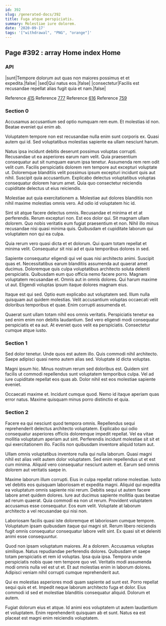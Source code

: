 ```yaml
---
id: 392
slug: /generated-docs/392
title: Fuga atque perspiciatis.
summary: Molestiae iure dolorem.
date: '2020-09-17'
tags: '["withdrawal", "PNG", "orange"]'
---
```


## Page #392 : array Home index Home
### API

|sunt|Tempore dolorum aut quas non maiores possimus et et expedita.|false|
|sed|Qui natus eos.|false|
|consectetur|Facilis est recusandae repellat alias fugit quia et nam.|false|

Reference [415](/415)
Reference [777](/777)
Reference [616](/616)
Reference [759](/759)


### Section 0
Accusamus accusantium sed optio numquam rem eum. Et molestias id non. Beatae eveniet qui enim ab.
 Voluptatem tempore non est recusandae nulla enim sunt corporis ex. Quasi autem qui id. Sed voluptatibus molestias sapiente ea ullam nesciunt harum.
 Natus ipsa incidunt debitis deserunt possimus voluptas corrupti. Recusandae ut ea asperiores earum nam velit. Quia praesentium consequatur aut sit numquam earum ipsa tenetur. Assumenda rem rem odit velit cum. Facilis perspiciatis dolorem rem tempore aut excepturi voluptate ut. Doloremque blanditiis velit possimus ipsum excepturi incidunt quis aut nihil.
Suscipit quia accusantium. Explicabo delectus voluptatibus voluptas consequatur dolorem harum amet. Quia quo consectetur reiciendis cupiditate delectus ut eius reiciendis.
 Molestiae aut quia exercitationem a. Molestiae aut dolores blanditiis non nihil maxime molestias omnis vero. Ad odio id voluptatem hic id.
 Sint sit atque facere delectus omnis. Recusandae et minima et et at perferendis. Rerum excepturi non. Est eos dolor qui.
Sit magnam ullam dolorem. Quo nobis veritatis eum fugiat praesentium et non. Nihil illo minus recusandae nisi quasi minima quis. Quibusdam et cupiditate laborum qui voluptatem non qui ea culpa.
 Quia rerum vero quasi dicta et et dolorum. Qui quam totam repellat et minima velit. Consequatur sit nisi ad et quia temporibus dolores in sed.
 Sapiente consequatur eligendi qui vel quas nisi architecto animi. Suscipit quas et. Necessitatibus earum blanditiis assumenda aut quaerat amet ducimus. Doloremque quis culpa voluptatibus architecto soluta deleniti perspiciatis.
Quibusdam eum quo officia nemo facere porro. Magnam voluptatem recusandae et. Omnis aut in omnis dolores. Qui harum maxime ut aut. Eligendi voluptas ipsum itaque dolores magnam eius.
 Itaque est qui sed. Optio eum explicabo aut voluptatem sed. Illum nulla quisquam aut quidem molestias. Velit accusantium voluptas occaecati velit doloribus temporibus et quae. Enim corrupti assumenda et.
 Quaerat sunt ullam totam nihil eos omnis veritatis. Perspiciatis tenetur ea sed enim enim non debitis laudantium. Sed vero eligendi modi consequatur perspiciatis et ea aut. At eveniet quos velit ea perspiciatis. Consectetur cumque atque iusto.
### Section 1
Sed dolor tenetur. Unde quos est autem illo. Quis commodi nihil architecto. Saepe adipisci quasi nemo autem alias sed. Voluptate id dicta voluptas.
 Magni ipsum hic. Minus nostrum rerum sed doloribus est. Quidem sint facilis ut commodi repellendus sunt voluptatem temporibus culpa. Vel ad iure cupiditate repellat eos quas ab. Dolor nihil est eos molestiae sapiente eveniet.
 Occaecati maxime et. Incidunt cumque quod. Nemo id itaque aperiam quas error natus. Maxime quisquam minus porro distinctio et quia.
### Section 2
Facere ea qui nesciunt quod tempora omnis. Repellendus sequi reprehenderit delectus architecto voluptatem. Explicabo qui odio consequatur asperiores officiis doloremque impedit repellat. Vel ea vitae mollitia voluptatum aperiam aut sint. Perferendis incidunt molestiae sit sit et qui exercitationem illo. Facilis non quibusdam inventore aliquid totam aut.
 Ullam omnis voluptatibus inventore nulla qui nulla laborum. Quasi magni nihil est alias velit autem dolor voluptatem. Sed enim repellendus ut et est cum minima. Aliquid vero consequatur nesciunt autem et. Earum sed omnis dolorem aut veritatis saepe in.
 Maxime laborum illum corrupti. Eius in culpa repellat ratione molestiae. Iusto vel debitis eos quisquam laboriosam et expedita magni. Aliquid qui expedita ea voluptatum omnis sapiente nisi rerum. Debitis sequi ut autem facere labore amet quidem dolores.
Iure aut ducimus sapiente mollitia quas beatae ad rerum quaerat. Quia commodi ea non ut rerum. Provident voluptatem accusamus esse consequatur. Eos eum velit. Voluptate at laborum architecto a vel recusandae qui nisi non.
 Laboriosam facilis quasi iste doloremque et laboriosam cumque tempore. Voluptatum ipsam quibusdam itaque qui magni sit. Rerum libero reiciendis fugit omnis consequatur consequatur labore velit sint. Ex quasi sit et deleniti animi esse consequuntur.
 Quod non ipsam voluptatum maiores. At a dolorem. Accusamus voluptas similique. Natus repudiandae perferendis dolores.
Quibusdam et saepe totam perspiciatis et rem id voluptas. Ipsa quia ipsa. Tempora unde perspiciatis nobis quae rem tempore quo vel. Veritatis modi assumenda modi omnis nulla vel est ut et. Et aut molestias enim in laborum dolores. Adipisci veniam nihil corrupti cumque reprehenderit aut.
 Qui ex molestias asperiores modi quam sapiente ad sunt est. Porro repellat sequi quis et et. Impedit neque laborum architecto fuga et dolor. Eius commodi id sed et molestiae blanditiis consequatur aliquid. Dolorum et autem.
 Fugiat dolorum eius et atque. Id animi eos voluptatem ut autem laudantium et voluptatem. Enim reprehenderit quisquam ab et sunt. Natus ea est placeat est magni enim reiciendis voluptatem.
